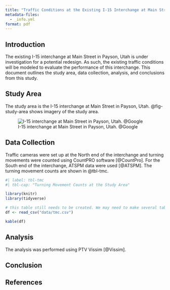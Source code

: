 ```yaml
---
title: "Traffic Conditions at the Existing I-15 Interchange at Main Street in Payson, Utah"
metadata-files:
  - _info.yml
format: pdf
---
```


## Introduction

The existing I-15 interchange at Main Street in Payson, Utah is under investigation for a potential redesign.
As such, the existing traffic conditions will be modeled to evaluate the performance of this interchange.
This document outlines the study area, data collection, analysis, and conclusions from this study.

## Study Area

The study area is the I-15 interchange at Main Street in Payson, Utah. 
@fig-study-area shows imagery of the study area.

![I-15 interchange at Main Street in Payson, Utah. @Google](figures/study_area.png){#fig-study-area}

## Data Collection

Traffic cameras were set up at the North end of the interchange and turning movements were counted using CountPRO software [@CountPro].
For the South end of the interchange, ATSPM data were used [@ATSPM].
The turning movement counts are shown in @tbl-tmc.

```r
#| label: tbl-tmc
#| tbl-cap: "Turning Movement Counts at the Study Area"

library(knitr)
library(tidyverse)

# this table still needs to be created. We may need to make several tables.
df <- read_csv("data/tmc.csv")

kable(df)
```

## Analysis

The analysis was performed using PTV Vissim [@Vissim].

## Conclusion

## References

::: {#refs}
:::



